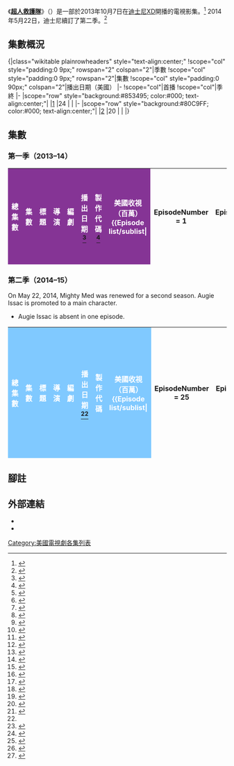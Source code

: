 {{noteTA
|T=zh-cn:《超人救护队》集数列表;zh-tw:《超人救護隊》集數列表;zh-hk:《超人救護隊》集數列表;
}}
《'''[[超人救護隊|超人救護隊]]'''》（{{lang-en|'''''Mighty Med'''''}}）是一部於2013年10月7日在[[迪士尼XD|迪士尼XD]]開播的電視影集。<ref>{{cite web |url=http://www.disneyxdmedianet.com/web/showpage/showpage.aspx?program_id=3156446&type=lead |title=Mighty Med |year=2013 |publisher=Disney XD Medianet |accessdate=May 22, 2014 |deadurl=yes |archiveurl=https://web.archive.org/web/20130813074138/http://www.disneyxdmedianet.com/web/showpage/showpage.aspx?program_id=3156446&type=lead |archivedate=2013-08-13}}</ref> 2014年5月22日，迪士尼續訂了第二季。<ref name="zap2it1">{{cite web|url=http://tvbythenumbers.zap2it.com/2014/05/22/mighty-med-renewed-for-second-season-by-disney-xd/266800/|title='Mighty Med' Renewed for Second Season by Disney XD|work=TVbytheNumbers|accessdate=19 September 2014}}</ref>

==集數概況==
<!-- Full linking is used in the following table because it is transcluded to the main series article -->
<onlyinclude>{|class="wikitable plainrowheaders" style="text-align:center;"
!scope="col" style="padding:0 9px;" rowspan="2" colspan="2"|季數
!scope="col" style="padding:0 9px;" rowspan="2"|集數
!scope="col" style="padding:0 90px;" colspan="2"|播出日期（美國）
|-
!scope="col"|首播
!scope="col"|季終
|-
|scope="row" style="background:#853495; color:#000; text-align:center;"|
|[[#第一季（2013–14）|1]]
|24
|{{Start date|2013|10|7}}
|{{End date|2014|9|15}}
|-
|scope="row" style="background:#80C9FF; color:#000; text-align:center;"|
|[[#第二季（2014-15）|2]]
|20
|{{Start date|2014|10|20}}
|{{End date|2015|9|9}}
|}
</onlyinclude>

==集數==
===第一季（2013–14）===
{|class="wikitable plainrowheaders" style="width:100%; margin:auto; background:#fff;"
|-
!scope="col" style="background:#853495; color:white;"|總集數
!scope="col" style="background:#853495; color:white;"|集數
!scope="col" style="background:#853495; color:white;"|標題
!scope="col" style="background:#853495; color:white;"|導演
!scope="col" style="background:#853495; color:white;"|編劇
!scope="col" style="background:#853495; color:white;"|播出日期<ref name="Futon">{{cite web|url=http://www.thefutoncritic.com/showatch/mighty-med/listings/|title=Mighty Med|publisher=The Futon Critic|accessdate=October 6, 2014}}</ref>
!scope="col" style="background:#853495; color:white;"|製作<br />代碼<ref name="autogenerated1">{{cite web|url=http://cocatalog.loc.gov/cgi-bin/Pwebrecon.cgi?Search_Arg=disney+mighty+med&Search_Code=TALL&PID=TVrko66PI8VKPdWIB-IEl11A43jQh&SEQ=20140625183144&CNT=25&HIST=1 |title=WebVoyage Titles |publisher=Cocatalog.loc.gov |date= |accessdate=2014-08-03}}</ref>
!scope="col" style="background:#853495; color:white;"|美國收視<br>（百萬）
{{Episode list/sublist|
|EpisodeNumber   = 1
|EpisodeNumber2  = 1
|Title           = 拯救超級英雄
|AltTitle        = Saving the People Who Save People
|DirectedBy      = {{link-en|艾瑞克·狄恩·希頓|Eric Dean Seaton}}
|WrittenBy       = {{link-en|吉米·班史丹|Jim Bernstein}} ＆ 安迪·史沃茲
|OriginalAirDate = {{Start date|2013|10|7}}
|ProdCode        = 101/102
|Viewers         = 1.02<ref>{{cite web|url=http://thefutoncritic.com/ratings/2013/10/08/disney-xds-mighty-med-launches-as-networks-number-2-series-debut-ever-in-total-viewers-and-target-kid-and-boy-demos-357211/20131008disneyxd01/|title=Disney XD's "Mighty Med" Launches as Network's #2 Series Debut Ever in Total Viewers and Target Kid and Boy Demos|date=October 8, 2013|work=The Futon Critic|accessdate=December 30, 2014}}</ref>
|ShortSummary    = 
|LineColor = 853495
}}
{{Episode list/sublist|
|EpisodeNumber   = 2
|EpisodeNumber2  = 2
|Title           = 秘密行事
|AltTitle        = Frighty Med
|DirectedBy      = 艾瑞克·狄恩·希頓
|WrittenBy       = 文森·布朗
|OriginalAirDate = {{Start date|2013|10|14}}
|ProdCode        = 103
|Viewers         = 1.06<ref>{{cite web|url=http://thefutoncritic.com/ratings/2013/10/15/disney-xds-mighty-med-surges-by-double-digits-over-week-ago-debut-352111/20131015disneyxd02/|title=Disney XD's "Mighty Med" Surges by Double Digits Over Week Ago Debut|date=October 15, 2013|work=The Futon Critic|accessdate=December 30, 2014}}</ref>
|ShortSummary    = 
|LineColor = 853495
}}
{{Episode list/sublist|
|EpisodeNumber   = 3
|EpisodeNumber2  = 3
|Title           = 我很正常
|AltTitle        = I, Normo
|DirectedBy      = 艾瑞克·狄恩·希頓
|WrittenBy       = 克萊頓·沙柯達 ＆ 伊恩·威恩瑞
|OriginalAirDate = {{Start date|2013|10|21}}
|ProdCode        = 104
|Viewers         = 0.82<ref>{{cite web|url=http://sonofthebronx.blogspot.com/2013/11/disney-channel-disney-junior-and-disney.html|title=Disney Channel, Disney Junior and Disney XD ratings (October 21-27, 2013)|date=November 1, 2013|publisher=[[Son_of_the_Bronx|Son of the Bronx]]|last=Pucci|first=Douglas|accessdate=November 22, 2014}}</ref>
|ShortSummary    = 
|LineColor = 853495
}}
{{Episode list/sublist|
|EpisodeNumber   = 4
|EpisodeNumber2  = 4
|Title           = 
|AltTitle        = Sm'olivers Travels
|DirectedBy      = 艾瑞克·狄恩·希頓
|WrittenBy       = {{link-en|馬克·喬登·里根|Mark Jordan Legan}}
|OriginalAirDate = {{Start date|2013|10|28}}
|ProdCode        = 105<!-- requires a reference -->
|Viewers         = 0.70<ref>{{cite web|url=http://sonofthebronx.blogspot.com/2013/11/disney-channel-disney-junior-and-disney_8.html|title=Disney Channel, Disney Junior and Disney XD ratings (October 28-November 3, 2013)|date=November 8, 2013|publisher=[[Son_of_the_Bronx|Son of the Bronx]]|last=Pucci|first=Douglas|accessdate=November 22, 2014}}</ref>
|ShortSummary    = 
|LineColor = 853495
}}
{{Episode list/sublist|
|EpisodeNumber   = 5
|EpisodeNumber2  = 5
|Title           = 惡作劇
|AltTitle        = Pranks for Nothing
|DirectedBy      = 喬恩·羅斯鮑恩
|WrittenBy       = 克萊頓·沙柯達 ＆ 伊恩·威恩瑞
|OriginalAirDate = {{Start date|2013|11|4}}
|ProdCode        = 106
|Viewers         = 0.79<ref>{{cite web|url=http://sonofthebronx.blogspot.com/2013/11/disney-channel-disney-junior-and-disney_15.html|title=Disney Channel, Disney Junior and Disney XD ratings (November 4-11, 2013)|date=November 15, 2013|publisher=[[Son_of_the_Bronx|Son of the Bronx]]|last=Pucci|first=Douglas|accessdate=December 11, 2014}}</ref>
|ShortSummary    = 
|LineColor = 853495
}}
{{Episode list/sublist|
|EpisodeNumber   = 6
|EpisodeNumber2  = 6
|Title           = 這不是世界末日
|AltTitle        = It's Not the End of the World
|DirectedBy      = 喬恩·羅斯鮑恩
|WrittenBy       = 吉米·班史丹 ＆ 安迪·史沃茲
|OriginalAirDate = {{Start date|2013|11|11}}
|ProdCode        = 107
|Viewers         = 1.04<ref>{{cite web|url=http://www.thefutoncritic.com/ratings/2013/11/12/disney-xds-all-new-monday-line-up-sets-series-season-highs-in-total-viewers-and-target-kid-and-boys-demographics-155410/20131112disneyxd01/|title=Disney XD's All New Monday Line Up Sets Series/Season Highs in Total Viewers and Target Kid and Boys Demographics|work=The Futon Critic|date=November 12, 2013|accessdate=September 19, 2014}}</ref>
|ShortSummary    = 
|LineColor = 853495
}}
{{Episode list/sublist|
|EpisodeNumber   = 7
|EpisodeNumber2  = 7
|Title           = 壞人
|AltTitle        = Evil Gus
|DirectedBy      = 喬恩·羅斯鮑恩
|WrittenBy       = {{link-en|史蒂芬·安戈|Stephen Engel}}
|OriginalAirDate = {{Start date|2014|1|13}}
|ProdCode        = 108
|Viewers         = 0.67<ref>{{cite web|url=http://sonofthebronx.blogspot.com/2014/01/disney-channel-disney-junior-and-disney_24.html|title=Disney Channel, Disney Junior and Disney XD ratings (January 13-19, 2014)|date=January 24, 2014|publisher=[[Son_of_the_Bronx|Son of the Bronx]]|last=Pucci|first=Douglas|accessdate=November 22, 2014}}</ref>
|ShortSummary    = 
|LineColor = 853495
}}
{{Episode list/sublist|
|EpisodeNumber   = 8
|EpisodeNumber2  = 8
|Title           = 恐怖艾倫的統治
|AltTitle        = Alan's Reign of Terror
|DirectedBy      = 尚恩·蘭伯特
|WrittenBy       = 史蒂芬·安戈 ＆ 文森·布朗
|OriginalAirDate = {{Start date|2014|2|3}}
|ProdCode        = 109
|Viewers         = 0.58<ref>{{cite web|url=http://sonofthebronx.blogspot.com/2014/02/disney-channel-disney-junior-and-disney_14.html|title=Disney Channel, Disney Junior and Disney XD ratings (February 3-9, 2014)|date=February 14, 2014|publisher=[[Son_of_the_Bronx|Son of the Bronx]]|last=Pucci|first=Douglas|accessdate=November 22, 2014}}</ref>
|ShortSummary    = 
|LineColor = 853495
}}
{{Episode list/sublist|
|EpisodeNumber   = 9
|EpisodeNumber2  = 9
|Title           = 
|AltTitle        = So You Think You Can Be a Sidekick
|DirectedBy      = 尚恩·蘭伯特
|WrittenBy       = 吉米·班史丹 ＆ 馬克·喬登·里根
|OriginalAirDate = {{Start date|2014|2|10}}
|ProdCode        = 110
|Viewers         = 0.58<ref>{{cite web|url=http://sonofthebronx.blogspot.com/2014/02/disney-channel-disney-junior-and-disney_21.html|title=Disney Channel, Disney Junior and Disney XD ratings (February 10-16, 2014)|date=February 21, 2014|publisher=[[Son_of_the_Bronx|Son of the Bronx]]|last=Pucci|first=Douglas|accessdate=November 22, 2014}}</ref>
|ShortSummary    = 
|LineColor = 853495
}}
{{Episode list/sublist|
|EpisodeNumber   = 10
|EpisodeNumber2  = 10
|Title           = 
|AltTitle        = Lockdown
|DirectedBy      = 尚恩·蘭伯特
|WrittenBy       = 史蒂芬·安戈 ＆ 文森·布朗
|OriginalAirDate = {{Start date|2014|2|24}}
|ProdCode        = 111
|Viewers         = 0.50<ref>{{cite web|url=http://sonofthebronx.blogspot.com/2014/03/disney-channel-disney-junior-and-disney.html|title=Disney Channel, Disney Junior and Disney XD ratings (February 24-March 2, 2014)|date=March 7, 2014|publisher=[[Son_of_the_Bronx|Son of the Bronx]]|last=Pucci|first=Douglas|accessdate=November 22, 2014}}</ref>
|ShortSummary    = 
|LineColor = 853495
}}
{{Episode list/sublist|
|EpisodeNumber   = 11
|EpisodeNumber2  = 11
|Title           = 
|AltTitle        = All That Kaz
|DirectedBy      = 尚恩·蘭伯特
|WrittenBy       = 馬克·喬登·里根 ＆ 安迪·史沃茲
|OriginalAirDate = {{Start date|2014|3|10}}
|ProdCode        = 112
|Viewers         = 0.59<ref>{{cite web|url=http://sonofthebronx.blogspot.com/2014/03/disney-channel-disney-junior-and-disney_21.html|title=Disney Channel, Disney Junior and Disney XD ratings (March 10-16, 2014)|date=March 21, 2014|publisher=[[Son_of_the_Bronx|Son of the Bronx]]|last=Pucci|first=Douglas|accessdate=November 22, 2014}}</ref>
|ShortSummary    = 
|LineColor = 853495
}}
{{Episode list/sublist|
|EpisodeNumber   = 12
|EpisodeNumber2  = 12
|Title           = 
|AltTitle        = The Friend of My Friend Is My Enemy
|DirectedBy      = {{link-en|瑞奇·寇瑞爾|Rich Correll}}
|WrittenBy       = 吉米·班史丹 ＆ 安迪·史沃茲
|OriginalAirDate = {{start date|2014|3|24}}
|ProdCode        = 113
|Viewers         = 0.60<ref>{{cite web|url=http://sonofthebronx.blogspot.com/2014/04/disney-channel-disney-junior-and-disney.html|title=Disney Channel, Disney Junior and Disney XD ratings (March 24-30, 2014)|date=April 4, 2014|publisher=[[Son_of_the_Bronx|Son of the Bronx]]|last=Pucci|first=Douglas|accessdate=November 22, 2014}}</ref>
|ShortSummary    = 
|LineColor = 853495
}}
{{Episode list/sublist|
|EpisodeNumber   = 13
|EpisodeNumber2  = 13
|Title           = 
|AltTitle        = Atomic Blast from the Past
|DirectedBy      = 喬恩·羅斯鮑恩
|WrittenBy       = 克萊頓·沙柯達 ＆ 伊恩·威恩瑞
|OriginalAirDate = {{start date|2014|3|31}}
|ProdCode        = 114<!-- requires a reference -->
|Viewers         = 0.48<ref>{{cite web|url=http://sonofthebronx.blogspot.com/2014/04/disney-channel-disney-junior-and-disney_11.html|title=Disney Channel, Disney Junior and Disney XD ratings (March 31-April 6, 2014)|date=April 11, 2014|publisher=[[Son_of_the_Bronx|Son of the Bronx]]|last=Pucci|first=Douglas|accessdate=November 22, 2014}}</ref>
|ShortSummary    = 
|LineColor = 853495
}}
{{Episode list/sublist|
|EpisodeNumber   = 14
|EpisodeNumber2  = 14
|Title           = 
|AltTitle        = Growing Pains
|DirectedBy      = 喬恩·羅斯鮑恩
|WrittenBy       = 史蒂芬·安戈 ＆ 馬克·喬登·里根
|OriginalAirDate = {{start date|2014|4|7}}
|ProdCode        = 117
|Viewers         = 0.44<ref>{{cite web|url=http://sonofthebronx.blogspot.com/2014/04/disney-channel-disney-junior-and-disney_18.html|title=Disney Channel, Disney Junior and Disney XD ratings (April 7-13, 2014)|date=April 18, 2014|publisher=[[Son_of_the_Bronx|Son of the Bronx]]|last=Pucci|first=Douglas|accessdate=November 22, 2014}}</ref>
|ShortSummary    = 
|LineColor = 853495
}}
{{Episode list/sublist|
|EpisodeNumber   = 15
|EpisodeNumber2  = 15
|Title           = 
|AltTitle        = Night of the Living Nightmare
|DirectedBy      = {{link-en|亞當·威斯曼|Adam Weissman}}
|WrittenBy       = 馬克·喬登·里根 ＆ 文森·布朗
|OriginalAirDate = {{start date|2014|4|14}}
|ProdCode        = 121
|Viewers         = 0.87<ref>{{cite web|url=http://thefutoncritic.com/ratings/2014/04/22/disney-xd-soars-to-its-number-2-week-in-the-networks-history-in-prime-in-total-viewers-and-near-year-and-a-half-year-highs-in-kids-2-11-and-boys-2-11-328011/20140422disneyxd02/|title=Disney XD Soars to Its #2 Week in the Network's History in Prime in Total Viewers and Near Year-and-a Half Year Highs in Kids 2-11 and Boys 2-11|work=The Futon Critic|date=April 22, 2014|accessdate=December 30, 2014}}</ref>
|ShortSummary    = 
|LineColor = 853495
}}
{{Episode list/sublist|
|EpisodeNumber   = 16
|EpisodeNumber2  = 16
|Title           = 
|AltTitle        = Mighty Mad
|DirectedBy      = 丹尼·J·鮑伊勒
|WrittenBy       = 史蒂芬·安戈 ＆ 馬克·喬登·里根
|OriginalAirDate = April 21, 2014
|ProdCode        = 115
|Viewers         = 0.53<ref>{{cite web|url=http://sonofthebronx.blogspot.com/2014/05/disney-channel-disney-junior-and-disney.html|title=Disney Channel, Disney Junior and Disney XD ratings (April 21-27, 2014)|date=May 3, 2014|publisher=[[Son_of_the_Bronx|Son of the Bronx]]|last=Pucci|first=Douglas|accessdate=November 22, 2014}}</ref>
|ShortSummary    = 
|LineColor       = 853495
}}
{{Episode list/sublist|
|EpisodeNumber   = 17
|EpisodeNumber2  = 17
|Title           = 
|AltTitle        = Fantasy League of Heroes
|DirectedBy      = {{link-en|艾爾方索·瑞貝羅|Alfonso Ribeiro}}
|WrittenBy       = 克萊頓·沙柯達 ＆ 伊恩·威恩瑞
|OriginalAirDate = {{start date|2014|6|09}}
|ProdCode        = 119
|Viewers         = <!--Do not use The Futon Critic; individual program numbers were not available; they used the prime time average-->
|ShortSummary    = 
|LineColor       = 853495
}}
{{Episode list/sublist|
|EpisodeNumber   = 18
|EpisodeNumber2  = 18
|Title           = 複製小凱
|AltTitle        = Copy Kaz
|DirectedBy      = 艾爾方索·瑞貝羅
|WrittenBy       = 史蒂芬·安戈 ＆ 文森·布朗
|OriginalAirDate = {{start date|2014|6|16}}
|ProdCode        = 120
|Viewers         = <!--Do not use The Futon Critic; individual program numbers were not available; they used the prime time average-->
|ShortSummary    = 
|LineColor       = 853495
}}
{{Episode list/sublist|
|EpisodeNumber   = 19
|EpisodeNumber2  = 19
|Title           = 超級吉他英雄
|AltTitle        = Guitar Superhero
|DirectedBy      = {{link-en|羅伯·謝勒|Rob Schiller}}
|WrittenBy       = 史蒂芬·安戈 ＆ 馬克·喬登·里根
|OriginalAirDate = {{start date|2014|6|23}}
|ProdCode        = 122
|Viewers         = <!--Do not use The Futon Critic; individual program numbers were not available; they used the prime time average-->
|ShortSummary    = 
|LineColor       = 853495
}}
{{Episode list/sublist|
|EpisodeNumber   = 20
|EpisodeNumber2  = 20
|Title           = 免費Wi-Fi
|AltTitle        = Free Wi-Fi
|DirectedBy      = 喬恩·羅斯鮑恩
|WrittenBy       = 吉米·班史丹 ＆ 安迪·史沃茲
|OriginalAirDate = {{start date|2014|6|30}}
|ProdCode        = 118
|Viewers         = <!--Do not use The Futon Critic; individual program numbers were not available; they used the prime time average-->
|ShortSummary    = 
|LineColor       = 853495
}}
{{Episode list/sublist|
|EpisodeNumber   = 21
|EpisodeNumber2  = 21
|Title           = 
|AltTitle        = Two Writers Make a Wrong
|DirectedBy      = 羅伯·謝勒
|WrittenBy       = 克萊頓·沙柯達 ＆ 伊恩·威恩瑞
|OriginalAirDate = {{start date|2014|7|7}}
|ProdCode        = 123
|Viewers         = <!--Do not use The Futon Critic; individual program numbers were not available; they used the prime time average-->
|ShortSummary    = 
|LineColor       = 853495
}}
{{Episode list/sublist|
|EpisodeNumber   = 22
|EpisodeNumber2  = 22
|Title           = 你害怕鯊魚嗎？
|AltTitle        = Are You Afraid of the Shark?
|DirectedBy      = 亞當·威斯曼
|WrittenBy       = 文森·布朗
|OriginalAirDate = {{start date|2014|7|18}}
|ProdCode        = 116
|Viewers         = 
|ShortSummary    = 
|LineColor       = 853495
}}
{{Episode list/sublist|
|EpisodeNumber   = 23
|EpisodeNumber2  = 23
|Title           = 
|AltTitle        = The Pen Is Mighty Med-ier Than the Sword
|DirectedBy      = 史蒂芬·安戈
|WrittenBy       = 艾曼達·史坦霍夫 ＆ 莎拉·琴恩·泰瑞
|OriginalAirDate = {{start date|2014|7|21}}
|ProdCode        = 124
|Viewers         = 
|ShortSummary    = 
|LineColor       = 853495
}}
{{Episode list/sublist|
|EpisodeNumber   = 24
|EpisodeNumber2  = 24
|Title           = 暴風來臨
|AltTitle        = There's a Storm Coming
|DirectedBy      = 瑞奇·寇瑞爾
|WrittenBy       = 吉米·班史丹 ＆ 安迪·史沃茲
|OriginalAirDate = {{Start date|2014|9|15}}
|ProdCode        = 125
|Viewers         = 0.75<ref>{{cite web|url=http://www.tvmediainsights.com/forum/topic/monday-91514-4/page/4/#post-222442|title=Monday Broadcast & Cable Finals|last=Pucci|first=Douglas|date=September 19, 2014|work=TV Media Insights|publisher=Cross Mediaworks|accessdate=January 3, 2015|deadurl=yes|archiveurl=https://web.archive.org/web/20150221224105/http://www.tvmediainsights.com/forum/topic/monday-91514-4/page/4/#post-222442|archivedate=2015-02-21}}</ref>
|ShortSummary    = 
|LineColor       = 853495
}}
|}

=== 第二季（2014–15） ===
On May 22, 2014, Mighty Med was renewed for a second season. Augie Issac is promoted to a main character. 
*Augie Issac is absent in one episode.
{|class="wikitable plainrowheaders" style="width:100%; margin:auto; background:#fff;"
|-
!scope="col" style="background:#80C9FF; color:white;"|總集數
!scope="col" style="background:#80C9FF; color:white;"|集數
!scope="col" style="background:#80C9FF; color:white;"|標題
!scope="col" style="background:#80C9FF; color:white;"|導演
!scope="col" style="background:#80C9FF; color:white;"|編劇
!scope="col" style="background:#80C9FF; color:white;"|播出日期<ref name="Futon"/>
!scope="col" style="background:#80C9FF; color:white;"|製作<br />代碼
!scope="col" style="background:#80C9FF; color:white;"|美國收視<br>（百萬）
{{Episode list/sublist|
|EpisodeNumber   = 25
|EpisodeNumber2  = 1
|Title           = 
|AltTitle        = How the Mighty Med Have Fallen
|DirectedBy      = {{link-en|瑞奇·寇瑞爾|Rich Correll}}
|WrittenBy       = {{link-en|吉米·班史丹|Jim Bernstein}} ＆ 安迪·史沃茲
|OriginalAirDate = {{Start date|2014|10|20}}
|ProdCode        = 201/202
|Viewers         = 0.64<ref>{{cite web|url=http://www.tvmediainsights.com/tv-ratings/monday-final-ratings-mediocre-returns-millers-american-dad/|title=Monday Final Ratings: Mediocre Returns for 'The Millers' and 'American Dad'|publisher=TV Media Insights|date=October 22, 2014|accessdate=November 11, 2014|author=Son of the Bronx}}</ref>
|ShortSummary    =  
|LineColor = 80C9FF
}}
{{Episode list/sublist|
|EpisodeNumber   = 26
|EpisodeNumber2  = 2
|Title           = 
|AltTitle        = Lair, Lair
|DirectedBy      = 瑞奇·寇瑞爾
|WrittenBy       = {{link-en|馬克·喬登·里根|Mark Jordan Legan}} ＆ 文森·布朗
|OriginalAirDate = {{Start date|2014|10|24}}
|ProdCode        = 203
|Viewers         = 0.27<ref>{{cite web|url=http://www.tvmediainsights.com/tv-ratings/friday-final-nationals-modest-premieres-grimm-constantine/|title=Friday Final Nationals: Modest Premieres of 'Grimm' and 'Constantine'|publisher=TV Media Insights|date=October 27, 2014|accessdate=November 11, 2014|author=Son of the Bronx}}</ref>
|ShortSummary    =  
|LineColor = 80C9FF
}}
{{Episode list/sublist|
|EpisodeNumber   = 27
|EpisodeNumber2  = 3
|Title           = 
|AltTitle        = Mighty Mole
|DirectedBy      = {{link-en|羅伯·謝勒|Rob Schiller}}
|WrittenBy       = 克萊頓·沙柯達 ＆ 伊恩·威恩瑞
|OriginalAirDate = {{Start date|2014|11|3}}
|ProdCode        = 204
|Viewers         = 0.69<ref>{{cite web|url=http://www.tvmediainsights.com/tv-ratings/monday-final-nationals-espn-continues-win-streak-monday-night-football/|title=Monday Final Nationals: ESPN Continues Win Streak with 'Monday Night Football' - TV Media Insights - TV Ratings & News - Network TV Show Reviews and Daily Ratings|publisher=TV Media Insights|date=November 5, 2014|accessdate=November 11, 2014|author=Son of the Bronx}}</ref>
|ShortSummary    = 
|LineColor = 80C9FF
}}
{{Episode list/sublist|
|EpisodeNumber   = 28
|EpisodeNumber2  = 4
|Title           = 
|AltTitle        = The Claw Prank Redemption
|DirectedBy      = 羅伯·謝勒
|WrittenBy       = {{link-en|史蒂芬·安戈|Stephen Engel}} ＆ 文森·布朗
|OriginalAirDate = {{Start date|2014|11|10}}
|ProdCode        = 205
|Viewers         = 0.57<ref>{{cite web|url=http://www.tvmediainsights.com/tv-ratings/monday-final-nationals-abc-nbc-share-victory/|title=Monday Final Nationals: ABC, NBC Share Victory - TV Media Insights - TV Ratings & News - Network TV Show Reviews and Daily Ratings|publisher=TV Media Insights|date=November 12, 2014|accessdate=November 13, 2014|author=Son of the Bronx}}</ref>
|ShortSummary    = 
|LineColor = 80C9FF
}}
{{Episode list/sublist|
|EpisodeNumber   = 29
|EpisodeNumber2  = 5
|Title           = 
|AltTitle        = Do You Want to Build a Lava Man?
|DirectedBy      = {{link-en|祖蒂·瑪歌琳·哈恩|Jody Margolin Hahn}}
|WrittenBy       = 史蒂芬·安戈 ＆ 馬克·喬登·里根
|OriginalAirDate = {{Start date|2014|12|1}}
|ProdCode        = 206
|Viewers         = 0.59<ref>{{cite web|url=http://www.tvmediainsights.com/tv-ratings/monday-final-nationals-nbc-tops-broadcast-networks/|title=Monday Final Nationals: NBC Tops the Broadcast Networks|last=Pucci|first=Douglas|date=December 4, 2014|work=TV Media Insights|publisher=Cross Mediaworks|accessdate=December 14, 2014}}</ref>
|ShortSummary    = 
|LineColor = 80C9FF
}}
{{Episode list/sublist|
|EpisodeNumber   = 30
|EpisodeNumber2  = 6
|Title           = 風暴的結束
|AltTitle        = Storm's End 
|DirectedBy      = 祖蒂·瑪歌琳·哈恩
|WrittenBy       = 吉米·班史丹 ＆ 安迪·史沃茲
|OriginalAirDate = {{Start date|2015|1|5}}
|ProdCode        = 207
|Viewers         = 
|ShortSummary    =  
|LineColor = 80C9FF
}}
{{Episode list/sublist|
|EpisodeNumber   = 31
|EpisodeNumber2  = 7
|Title           = 
|AltTitle        = Future Tense 
|DirectedBy      = 喬恩·羅斯鮑恩
|WrittenBy       = 克萊頓·沙柯達 ＆ 伊恩·威恩瑞
|OriginalAirDate = {{Start date|2015|1|12}}
|ProdCode        = 209
|Viewers         = 
|ShortSummary    = 
|LineColor = 80C9FF
}}
{{Episode list/sublist|
|EpisodeNumber   = 32
|EpisodeNumber2  = 8
|Title           = 
|AltTitle        = Stop Bugging Me
|DirectedBy      = 喬恩·羅斯鮑恩
|WrittenBy       = 馬克·喬登·里根 ＆ 文森·布朗
|OriginalAirDate = {{Start date|2015|3|4}}
|ProdCode        = 208
|Viewers         = 0.51
|ShortSummary    = 
|LineColor       = 80C9FF
}}
{{Episode list/sublist|
|EpisodeNumber   = 33
|EpisodeNumber2  = 9
|Title           = 
|AltTitle        = Less than Hero
|DirectedBy      = 喬恩·羅斯鮑恩
|WrittenBy       = 吉米·班史丹 ＆ 馬克·喬登·里根
|OriginalAirDate = {{Start date|2015|3|11}}
|ProdCode        = 210
|Viewers         = 0.51
|ShortSummary    = 
|LineColor       = 80C9FF
}}
{{Episode list/sublist|
|EpisodeNumber   = 34
|EpisodeNumber2  = 10
|Title           = 
|AltTitle        = Oliver Hatches the Eggs
|DirectedBy      = {{link-en|琳達·曼陀莎|Linda Mendoza}}
|WrittenBy       = 史蒂芬·安戈 ＆ 文森·布朗
|OriginalAirDate = {{Start date|2015|3|25}}
|ProdCode        = 211
|Viewers         = 
|ShortSummary    = 
|LineColor       = 80C9FF
}}
{{Episode list/sublist|
|EpisodeNumber   = 35
|EpisodeNumber2  = 11
|Title           = 
|AltTitle        = Sparks Fly
|DirectedBy      = {{link-en|亞當·威斯曼|Adam Weissman}}
|WrittenBy       = 史蒂芬·安戈 ＆ 安迪·史沃茲
|OriginalAirDate = {{Start date|2015|4|1}}
|ProdCode        = 212
|Viewers         = 
|ShortSummary    = 
|LineColor       = 80C9FF
}}
{{Episode list/sublist|
|EpisodeNumber   = 36
|EpisodeNumber2  = 12
|Title           = 
|AltTitle        = Wallace and Clyde: A Grand Day Out
|DirectedBy      = 瑞奇·柯瑞爾
|WrittenBy       = 吉米·班史丹 ＆ 馬克·喬登·里根
|OriginalAirDate = {{Start date|2015|4|7}}
|ProdCode        = 214
|Viewers         = 
|ShortSummary    = 
|LineColor       = 80C9FF
}}
{{Episode list/sublist|
|EpisodeNumber   = 37
|EpisodeNumber2  = 13
|Title           = 成為英雄的關鍵
|AltTitle        = The Key to Being a Hero
|DirectedBy      = 亞當·威斯曼
|WrittenBy       = 史蒂芬·安戈 ＆ 安迪·史沃茲
|OriginalAirDate = {{Start date|2015|4|15}}
|ProdCode        = 213
|Viewers         = 0.47
|ShortSummary    = 
|LineColor       = 80C9FF
}}
{{Episode list/sublist|
|EpisodeNumber   = 38
|EpisodeNumber2  = 14
|Title           = 
|AltTitle        = New Kids Are the Docs
|DirectedBy      = 史蒂芬·安戈
|WrittenBy       = 肯尼·拜爾利
|OriginalAirDate = {{Start date|2015|7|1}}
|ProdCode        = 219
|Viewers         = 0.27
|ShortSummary    = 
|LineColor       = 80C9FF
}}
{{Episode list/sublist|
|EpisodeNumber   = 39
|EpisodeNumber2  = 15
|Title           = 攸關校長
|AltTitle        = It's a Matter of Principal
|DirectedBy      = 格雷格里·哈布森
|WrittenBy       = 史蒂芬·安戈 ＆ 文森·布朗
|OriginalAirDate = {{Start date|2015|7|8}}
|ProdCode        = 215
|Viewers         = 0.30
|ShortSummary    = 
|LineColor       = 80C9FF
}}
{{Episode list/sublist|
|EpisodeNumber   = 40
|EpisodeNumber2  = 16
|Title           = 活在夢中
|AltTitle        = Living the Dream
|DirectedBy      = {{link-en|香濃·芙琳|Shannon Flynn (director)}}
|WrittenBy       = 吉米·班史丹 ＆ 安迪·史沃茲
|OriginalAirDate = {{Start date|2015|7|15}}
|ProdCode        = 216
|Viewers         = 0.39
|ShortSummary    = 
|LineColor       = 80C9FF
}}
{{Episode list/sublist|
|EpisodeNumber   = 41
|EpisodeNumber2  = 17
|Title           = [[超能高校生|超能高校生]] vs. 超人救護隊
|AltTitle        = Lab Rats vs. Mighty Med
|DirectedBy      = 瑞奇·柯瑞爾
|WrittenBy       = 馬克·布萊祖、文森·布朗、<br/>克萊頓·沙柯達 ＆ 伊恩·威恩瑞
|OriginalAirDate = {{Start date|2015|7|22}}
|ProdCode        = 240
|Viewers         = 1.07
|ShortSummary    = 
|LineColor       = 80C9FF
}}
{{Episode list/sublist|
|EpisodeNumber   = 42
|EpisodeNumber2  = 18
|Title           = 多謝硬碟
|AltTitle        = Thanks for the Memory Drives
|DirectedBy      = 瑞奇·柯瑞爾
|WrittenBy       = 史蒂芬·安戈 ＆ 馬克·喬登·里根
|OriginalAirDate = {{Start date|2015|8|12}}
|ProdCode        = 217
|Viewers         = 0.43
|ShortSummary    = 
|LineColor       = 80C9FF
}}
{{Episode list/sublist|
|EpisodeNumber   = 43
|EpisodeNumber2  = 19
|Title           = 
|AltTitle        = The Dirt on Kaz & Skylar
|DirectedBy      = 琳達·曼陀莎
|WrittenBy       = 艾曼達·史坦霍夫 ＆ 莎拉·琴恩·泰瑞
|OriginalAirDate = {{Start date|2015|8|19}}
|ProdCode        = 218
|Viewers         = 0.55
|ShortSummary    = 
|LineColor       = 80C9FF
}}
{{Episode list/sublist|
|EpisodeNumber   = 44
|EpisodeNumber2  = 20
|Title           = 反派之母
|AltTitle        = The Mother of All Villains
|DirectedBy      = 瑞奇·柯瑞爾
|WrittenBy       = 馬克·喬登·里根 ＆ 文森·布朗 ＆ 吉米·班史丹 ＆ 安迪·史沃茲
|OriginalAirDate = {{Start date|2015|9|9}}
|ProdCode        = 221/222
|Viewers         = 
|ShortSummary    = 
|LineColor       = 80C9FF
}}
|}

==腳註==
{{Reflist}}

==外部連結==
{{Portal|Disney|Television}}
*{{Official website|http://disneyxd.disney.com/mighty-med}}
*{{IMDb episodes|2573338|超人救護隊}}

{{DISPLAYTITLE:《超人救護隊》集數列表}}
{{迪士尼XD原創劇集}}

{{DEFAULTSORT:Mighty Med episodes, List of}}

[[Category:美國電視劇各集列表|Category:美國電視劇各集列表]]